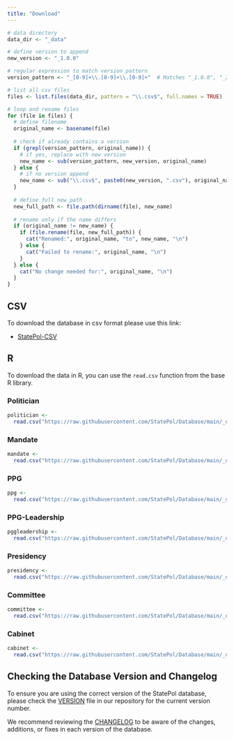 ```yaml
---
title: "Download"
---
```


```r
# data directory
data_dir <- "_data"

# define version to append
new_version <- "_1.0.0"

# regular expression to match version pattern
version_pattern <- "_[0-9]+\\.[0-9]+\\.[0-9]+"  # Matches "_1.0.0", "_2.1.3", etc.

# list all csv files
files <- list.files(data_dir, pattern = "\\.csv$", full.names = TRUE)

# loop and rename files
for (file in files) {
  # define filename
  original_name <- basename(file)
  
  # check if already contains a version
  if (grepl(version_pattern, original_name)) {
    # if yes, replace with new version
    new_name <- sub(version_pattern, new_version, original_name)
  } else {
    # if no version append 
    new_name <- sub("\\.csv$", paste0(new_version, ".csv"), original_name)
  }
  
  # define full new path
  new_full_path <- file.path(dirname(file), new_name)
  
  # rename only if the name differs 
  if (original_name != new_name) {
    if (file.rename(file, new_full_path)) {
      cat("Renamed:", original_name, "to", new_name, "\n")
    } else {
      cat("Failed to rename:", original_name, "\n")
    }
  } else {
    cat("No change needed for:", original_name, "\n")
  }
}
```

## CSV
To download the database in csv format please use this link:

* [StatePol-CSV](https://minhaskamal.github.io/DownGit/#/home?url=https://github.com/StatePol/Database/tree/main/_data)

## R
To download the data in R, you can use the `read.csv` function from the base R library.

### Politician
```r
politician <- 
  read.csv("https://raw.githubusercontent.com/StatePol/Database/main/_data/politicians.csv")
```

### Mandate
```r
mandate <- 
  read.csv("https://raw.githubusercontent.com/StatePol/Database/main/_data/mandate.csv")
```

### PPG
```r
ppg <- 
  read.csv("https://raw.githubusercontent.com/StatePol/Database/main/_data/faction.csv")
```

### PPG-Leadership
```r
pggleadership <- 
  read.csv("https://raw.githubusercontent.com/StatePol/Database/main/_data/board.csv")
```

### Presidency
```r
presidency <- 
  read.csv("https://raw.githubusercontent.com/StatePol/Database/main/_data/presidium.csv")
```

### Committee
```r
committee <- 
  read.csv("https://raw.githubusercontent.com/StatePol/Database/main/_data/committee.csv")
```

### Cabinet
```r
cabinet <- 
  read.csv("https://raw.githubusercontent.com/StatePol/Database/main/_data/cabinet.csv")
```

## Checking the Database Version and Changelog

To ensure you are using the correct version of the StatePol database, please check the [VERSION](https://github.com/StatePol/Database/blob/main/VERSION) file in our repository for the current version number.

We recommend reviewing the [CHANGELOG](https://github.com/StatePol/Database/blob/main/CHANGELOG.md) to be aware of the changes, additions, or fixes in each version of the database.
